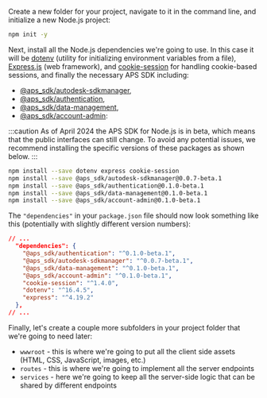 Create a new folder for your project, navigate to it in the command line,
and initialize a new Node.js project:

```bash
npm init -y
```

Next, install all the Node.js dependencies we're going to use. In this case it will be [dotenv](https://www.npmjs.com/package/dotenv)
(utility for initializing environment variables from a file), [Express.js](https://expressjs.com) (web framework),
and [cookie-session](https://www.npmjs.com/package/cookie-session) for handling cookie-based sessions, and finally the necessary APS SDK including:
- [@aps_sdk/autodesk-sdkmanager](https://www.npmjs.com/package/@aps_sdk/autodesk-sdkmanager),
- [@aps_sdk/authentication](https://www.npmjs.com/package/@aps_sdk/authentication),
- [@aps_sdk/data-management](https://www.npmjs.com/package/@aps_sdk/data-management),
- [@aps_sdk/account-admin](https://www.npmjs.com/package/@aps_sdk/account-admin):


:::caution
As of April 2024 the APS SDK for Node.js is in beta, which means that the public 
interfaces can still change. To avoid any potential issues, we recommend installing 
the specific versions of these packages as shown below.
:::

```bash
npm install --save dotenv express cookie-session 
npm install --save @aps_sdk/autodesk-sdkmanager@0.0.7-beta.1 
npm install --save @aps_sdk/authentication@0.1.0-beta.1 
npm install --save @aps_sdk/data-management@0.1.0-beta.1 
npm install --save @aps_sdk/account-admin@0.1.0-beta.1
```

The `"dependencies"` in your `package.json` file should now look something like this
(potentially with slightly different version numbers):

```json
// ...
  "dependencies": {
    "@aps_sdk/authentication": "^0.1.0-beta.1",
    "@aps_sdk/autodesk-sdkmanager": "^0.0.7-beta.1",
    "@aps_sdk/data-management": "^0.1.0-beta.1",
    "@aps_sdk/account-admin": "^0.1.0-beta.1",
    "cookie-session": "^1.4.0",
    "dotenv": "^16.4.5",
    "express": "^4.19.2"
  },
// ...
```

Finally, let's create a couple more subfolders in your project folder that we're going to need later:

- `wwwroot` - this is where we're going to put all the client side assets (HTML, CSS, JavaScript, images, etc.)
- `routes` - this is where we're going to implement all the server endpoints
- `services` - here we're going to keep all the server-side logic that can be shared by different endpoints
